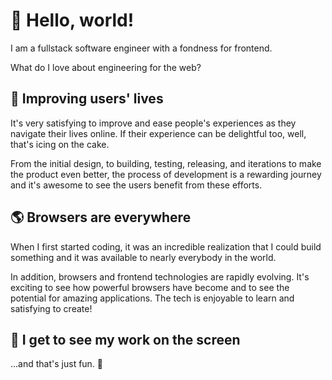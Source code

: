 # 👋 Hello, world!

I am a fullstack software engineer with a fondness for frontend.

What do I love about engineering for the web?

## 🚀 Improving users' lives

It's very satisfying to improve and ease people's experiences as they navigate their lives online. If their experience can be delightful too, well, that's icing on the cake.

From the initial design, to building, testing, releasing, and iterations to make the product even better, the process of development is a rewarding journey and it's awesome to see the users benefit from these efforts.

## 🌎 Browsers are everywhere

When I first started coding, it was an incredible realization that I could build something and it was available to nearly everybody in the world.

In addition, browsers and frontend technologies are rapidly evolving. It's exciting to see how powerful browsers have become and to see the potential for amazing applications. The tech is enjoyable to learn and satisfying to create!

## 👀 I get to see my work on the screen

...and that's just fun. 🎉
